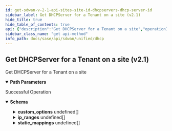 ```yaml
---
id: get-sdwan-v-2-1-api-sites-site-id-dhcpservers-dhcp-server-id
sidebar_label: Get DHCPServer for a Tenant on a site (v2.1)
hide_title: true
hide_table_of_contents: true
api: {"description":"Get DHCPServer for a Tenant on a site","operationId":"get-sdwan-v2.1-api-sites-site_id-dhcpservers-dhcp_server_id","parameters":[{"description":"Site Id","in":"path","name":"site_id","required":true,"schema":{"description":"Site Id","type":"string"}},{"description":"resource Id","in":"path","name":"dhcp_server_id","required":true,"schema":{"description":"Dhcp Server Id","type":"string"}}],"responses":{"200":{"content":{"application/json":{"schema":{"properties":{"broadcast_address":{"description":"Broadcast Address: IPv4(error = DHCPSERVER_CONFIG_INVALID_BROADCAST_ADDR: Invalid IPv4 broadcast address., regexp = [/0-9.]*) ","type":"string"},"custom_options":{"description":"Custom Options: Valid ","items":{"properties":{"option_definition":{"description":"Option Definition: NotEmpty(groups = [classOf[Definition]], error = DHCPSERVER_CONFIG_CUSTOM_OPTIONS_DEF_UNSUPPORTED: Custom option definition is not supported) Size(groups = [classOf[Definition]], max = 1024, error = DHCPSERVER_CONFIG_OPTION_DEF_EXCEEDS_LIMIT: Custom option definition length exceeeds maximum limit, min = 0) ","type":"string"},"option_value":{"description":"Option Value: NotEmpty(groups = [classOf[Value]], error = DHCPSERVER_CONFIG_CUSTOM_OPTIONS_VAL_UNSUPPORTED: Custom option value is not supported) Size(groups = [classOf[Value]], max = 8192, error = DHCPSERVER_CONFIG_OPTION_VAL_EXCEEDS_LIMIT: Custom option value length exceeds maximum limit, min = 0) ","type":"string"},"vendor_class_identifier":{"description":"Vendor Class Identifier","type":"string"}},"required":["option_value","option_definition"]},"type":"array"},"default_lease_time":{"description":"Default Lease Time: Min(error = DHCPSERVER_CONFIG_UNSUPPORTED_DEFAULT_LEASE_TIME: Default lease time should be between 300 and 2^32-1 seconds respectively., value = 300L) Max(error = DHCPSERVER_CONFIG_UNSUPPORTED_DEFAULT_LEASE_TIME: Default lease time should be between 300 and 2^32-1 seconds respectively., value = 4294967295L) ","format":"int64","type":"integer"},"description":{"description":"Description: Size(max = 256, error = DHCPSERVER_CONFIG_DESCRIPTION_EXCEEDS_LIMIT: Description length exceeds the maximum limit., min = 0) ","type":"string"},"disabled":{"description":"Disabled","type":"boolean"},"dns_servers":{"description":"Dns Servers: ListIPAddress(bcast = DENY, listMaxSize = 0, error = DHCPSERVER_CONFIG_INVALID_DNS_LIST: Invalid IPv4 nameservers addresses., required = false, type = IP) Size(max = 3, error = DHCPSERVER_CONFIG_DNS_ENTRIES_EXCEEDS_LIMIT: Name servers count exceeds the maximum limit, min = 0) ","items":{"description":"Dns Servers","type":"string"},"type":"array"},"domain_name":{"description":"Domain Name: Size(max = 256, error = DHCPSERVER_CONFIG_INVALID_DOMAIN_NAME: Domain name exceeds the maximum limit., min = 0) ","type":"string"},"gateway":{"description":"Gateway: IPAddress(allowEmpty = true, allowLinkLocal = false, allowNull = true, bcast = DENY, defaultRoute = false, dnsCheck = false, error = DHCPSERVER_CONFIG_INVALID_GATEWAY_ADDR: Invalid IPv4 gateway address., type = IP) ","type":"string"},"id":{"description":"Id","type":"string"},"ip_ranges":{"description":"Ip Ranges: NotNull(error = DHCPSERVER_CONFIG_IP_RANGE_MISSING: Provide valid IPv4 address range for defined subnet.) Size(max = 2147483647, error = DHCPSERVER_CONFIG_IP_RANGE_MISSING: Provide valid IPv4 address range for defined subnet., min = 1) Valid ","items":{"properties":{"end_ip":{"description":"End Ip: NotNull(error = DHCPSERVER_CONFIG_IP_RANGE_MISSING: Provide valid IPv4 address range for defined subnet.) IPAddress(allowEmpty = true, allowLinkLocal = false, allowNull = true, bcast = DENY, defaultRoute = false, dnsCheck = false, error = DHCPSERVER_CONFIG_IP_RANGE_INVALID_IP: Invalid IPv4 address provided for IP ranges., type = IP) ","type":"string"},"start_ip":{"description":"Start Ip: NotNull(error = DHCPSERVER_CONFIG_IP_RANGE_MISSING: Provide valid IPv4 address range for defined subnet.) IPAddress(allowEmpty = true, allowLinkLocal = false, allowNull = true, bcast = DENY, defaultRoute = false, dnsCheck = false, error = DHCPSERVER_CONFIG_IP_RANGE_INVALID_IP: Invalid IPv4 address provided for IP ranges., type = IP) ","type":"string"}},"required":["end_ip","start_ip"]},"type":"array"},"max_lease_time":{"description":"Max Lease Time: Min(error = DHCPSERVER_CONFIG_UNSUPPORTED_MAX_LEASE_TIME: Max lease time should be between 300 and 2^32-1 seconds respectively., value = 300L) Max(error = DHCPSERVER_CONFIG_UNSUPPORTED_MAX_LEASE_TIME: Max lease time should be between 300 and 2^32-1 seconds respectively., value = 4294967295L) ","format":"int64","type":"integer"},"network_context_id":{"description":"Network Context Id: Digits(fraction = 0, integer = 50, error = INVALID_NETWORK_CTX_ID: Invalid network ctrx id.) ","type":"string"},"static_mappings":{"description":"Static Mappings: Valid ","items":{"properties":{"ip_address":{"description":"Ip Address: NotNull(error = DHCPSERVER_CONFIG_STATIC_MAPPING_MISSING: Provide all required attributes for static mappings.) IPAddress(allowEmpty = true, allowLinkLocal = false, allowNull = true, bcast = DENY, defaultRoute = false, dnsCheck = false, error = DHCPSERVER_CONFIG_INVALID_STATIC_MAPPING_IP: Invalid IPv4 address provided for static mapping, type = IP) ","type":"string"},"mac":{"description":"Mac: NotNull(error = DHCPSERVER_CONFIG_STATIC_MAPPING_MISSING: Provide all required attributes for static mappings.) MACAddressFiveColons(error = DHCPSERVER_CONFIG_INVALID_STATIC_MAPPING_MAC_ADDR: Invalid mac address provided for static mapping) ","type":"string"},"name":{"description":"Name: NotNull(error = DHCPSERVER_CONFIG_STATIC_MAPPING_MISSING: Provide all required attributes for static mappings.) Size(max = 256, error = DHCPSERVER_CONFIG_STATIC_MAPPING_NAME_EXCEEDS_LIMIT: Static Mapping name execeeds the maximum limit, min = 0) Pattern(error = DHCPSERVER_CONFIG_STATIC_MAPPING_UNSUPPORTED_NAME: Provide valid static mapping name, regexp = ^[a-zA-Z0-9]+(([a-zA-Z0-9\\\\-_])|(\\\\.?[a-zA-Z0-9\\\\-]))*\\\\.?$) ","type":"string"}},"required":["ip_address","mac","name"]},"type":"array"},"subnet":{"description":"Subnet: NotNull(error = DHCPSERVER_CONFIG_INVALID_SUBNET_ADDR: Invalid IPv4 subnet address.) IPAddress(allowEmpty = true, allowLinkLocal = false, allowNull = true, bcast = DENY, defaultRoute = false, dnsCheck = false, error = DHCPSERVER_CONFIG_INVALID_SUBNET_ADDR: Invalid IPv4 subnet address., type = PREFIXCIDR) ","type":"string"},"tags":{"description":"Tags: ListString(allowDuplicate = false, allowEmpty = true, allowNull = true, length = 128, listMaxSize = 10, error = DHCPSERVER_CONFIG_INVALID_TAGS: Tags config is invalid- maximum 10 tags are supported, tag should not exceed maximum limit of 128 characters, it should not have duplicates., noTrim = false, regex = [^,\\\\s]+, required = false) ","items":{"description":"Tags","type":"string"},"type":"array"}},"required":["ip_ranges","subnet"]}}},"description":"Successful Operation"}},"tags":["DHCP"],"method":"get","path":"/sdwan/v2.1/api/sites/{site_id}/dhcpservers/{dhcp_server_id}","info":{"contact":{},"description":"List of APIs used to manage the DHCP servers.","title":"DHCP","version":"Latest"},"postman":{"name":"Get DHCPServer for a Tenant on a site (v2.1)","description":{"content":"Get DHCPServer for a Tenant on a site","type":"text/plain"},"url":{"path":["sdwan","v2.1","api","sites",":site_id","dhcpservers",":dhcp_server_id"],"host":["{{baseUrl}}"],"query":[],"variable":[{"disabled":false,"description":{"content":"(Required) Site Id","type":"text/plain"},"type":"any","value":"","key":"site_id"},{"disabled":false,"description":{"content":"(Required) resource Id","type":"text/plain"},"type":"any","value":"","key":"dhcp_server_id"}]},"header":[{"key":"Accept","value":"application/json"}],"method":"GET"}}
sidebar_class_name: "get api-method"
info_path: docs/sase/api/sdwan/unified/dhcp
---
```



## Get DHCPServer for a Tenant on a site (v2.1)



Get DHCPServer for a Tenant on a site

<details style={{"marginBottom":"1rem"}} data-collapsed={false} open={true}><summary style={{}}><strong>Path Parameters</strong></summary><div><ul><ParamsItem className={"paramsItem"} param={{"description":"Site Id","in":"path","name":"site_id","required":true,"schema":{"description":"Site Id","type":"string"}}}></ParamsItem><ParamsItem className={"paramsItem"} param={{"description":"resource Id","in":"path","name":"dhcp_server_id","required":true,"schema":{"description":"Dhcp Server Id","type":"string"}}}></ParamsItem></ul></div></details><div><ApiTabs><TabItem label={"200"} value={"200"}><div>

Successful Operation

</div><div><MimeTabs groupId={"mime-type"}><TabItem label={"application/json"} value={"application/json"}><SchemaTabs groupId={"schema-tabs"}><TabItem label={"Schema"} value={"Schema"}><details style={{}} data-collapsed={false} open={true}><summary style={{"textAlign":"left"}}><strong>Schema</strong></summary><div style={{"textAlign":"left","marginLeft":"1rem"}}></div><ul style={{"marginLeft":"1rem"}}><SchemaItem collapsible={false} name={"broadcast_address"} required={false} schemaDescription={"Broadcast Address: IPv4(error = DHCPSERVER_CONFIG_INVALID_BROADCAST_ADDR: Invalid IPv4 broadcast address., regexp = [/0-9.]*) "} schemaName={"string"} qualifierMessage={undefined} defaultValue={undefined}></SchemaItem><SchemaItem collapsible={true} className={"schemaItem"}><details style={{}}><summary style={{}}><strong>custom_options</strong><span style={{"opacity":"0.6"}}> undefined[]</span></summary><div style={{"marginLeft":"1rem"}}><div style={{"marginTop":".5rem","marginBottom":".5rem"}}>

Custom Options: Valid 

</div><SchemaItem collapsible={false} name={"option_definition"} required={false} schemaDescription={"Option Definition: NotEmpty(groups = [classOf[Definition]], error = DHCPSERVER_CONFIG_CUSTOM_OPTIONS_DEF_UNSUPPORTED: Custom option definition is not supported) Size(groups = [classOf[Definition]], max = 1024, error = DHCPSERVER_CONFIG_OPTION_DEF_EXCEEDS_LIMIT: Custom option definition length exceeeds maximum limit, min = 0) "} schemaName={"string"} qualifierMessage={undefined} defaultValue={undefined}></SchemaItem><SchemaItem collapsible={false} name={"option_value"} required={false} schemaDescription={"Option Value: NotEmpty(groups = [classOf[Value]], error = DHCPSERVER_CONFIG_CUSTOM_OPTIONS_VAL_UNSUPPORTED: Custom option value is not supported) Size(groups = [classOf[Value]], max = 8192, error = DHCPSERVER_CONFIG_OPTION_VAL_EXCEEDS_LIMIT: Custom option value length exceeds maximum limit, min = 0) "} schemaName={"string"} qualifierMessage={undefined} defaultValue={undefined}></SchemaItem><SchemaItem collapsible={false} name={"vendor_class_identifier"} required={false} schemaDescription={"Vendor Class Identifier"} schemaName={"string"} qualifierMessage={undefined} defaultValue={undefined}></SchemaItem></div></details></SchemaItem><SchemaItem collapsible={false} name={"default_lease_time"} required={false} schemaDescription={"Default Lease Time: Min(error = DHCPSERVER_CONFIG_UNSUPPORTED_DEFAULT_LEASE_TIME: Default lease time should be between 300 and 2^32-1 seconds respectively., value = 300L) Max(error = DHCPSERVER_CONFIG_UNSUPPORTED_DEFAULT_LEASE_TIME: Default lease time should be between 300 and 2^32-1 seconds respectively., value = 4294967295L) "} schemaName={"int64"} qualifierMessage={undefined} defaultValue={undefined}></SchemaItem><SchemaItem collapsible={false} name={"description"} required={false} schemaDescription={"Description: Size(max = 256, error = DHCPSERVER_CONFIG_DESCRIPTION_EXCEEDS_LIMIT: Description length exceeds the maximum limit., min = 0) "} schemaName={"string"} qualifierMessage={undefined} defaultValue={undefined}></SchemaItem><SchemaItem collapsible={false} name={"disabled"} required={false} schemaDescription={"Disabled"} schemaName={"boolean"} qualifierMessage={undefined} defaultValue={undefined}></SchemaItem><SchemaItem collapsible={false} name={"dns_servers"} required={false} schemaDescription={"Dns Servers: ListIPAddress(bcast = DENY, listMaxSize = 0, error = DHCPSERVER_CONFIG_INVALID_DNS_LIST: Invalid IPv4 nameservers addresses., required = false, type = IP) Size(max = 3, error = DHCPSERVER_CONFIG_DNS_ENTRIES_EXCEEDS_LIMIT: Name servers count exceeds the maximum limit, min = 0) "} schemaName={"string[]"} qualifierMessage={undefined} defaultValue={undefined}></SchemaItem><SchemaItem collapsible={false} name={"domain_name"} required={false} schemaDescription={"Domain Name: Size(max = 256, error = DHCPSERVER_CONFIG_INVALID_DOMAIN_NAME: Domain name exceeds the maximum limit., min = 0) "} schemaName={"string"} qualifierMessage={undefined} defaultValue={undefined}></SchemaItem><SchemaItem collapsible={false} name={"gateway"} required={false} schemaDescription={"Gateway: IPAddress(allowEmpty = true, allowLinkLocal = false, allowNull = true, bcast = DENY, defaultRoute = false, dnsCheck = false, error = DHCPSERVER_CONFIG_INVALID_GATEWAY_ADDR: Invalid IPv4 gateway address., type = IP) "} schemaName={"string"} qualifierMessage={undefined} defaultValue={undefined}></SchemaItem><SchemaItem collapsible={false} name={"id"} required={false} schemaDescription={"Id"} schemaName={"string"} qualifierMessage={undefined} defaultValue={undefined}></SchemaItem><SchemaItem collapsible={true} className={"schemaItem"}><details style={{}}><summary style={{}}><strong>ip_ranges</strong><span style={{"opacity":"0.6"}}> undefined[]</span></summary><div style={{"marginLeft":"1rem"}}><div style={{"marginTop":".5rem","marginBottom":".5rem"}}>

Ip Ranges: NotNull(error = DHCPSERVER_CONFIG_IP_RANGE_MISSING: Provide valid IPv4 address range for defined subnet.) Size(max = 2147483647, error = DHCPSERVER_CONFIG_IP_RANGE_MISSING: Provide valid IPv4 address range for defined subnet., min = 1) Valid 

</div><SchemaItem collapsible={false} name={"end_ip"} required={false} schemaDescription={"End Ip: NotNull(error = DHCPSERVER_CONFIG_IP_RANGE_MISSING: Provide valid IPv4 address range for defined subnet.) IPAddress(allowEmpty = true, allowLinkLocal = false, allowNull = true, bcast = DENY, defaultRoute = false, dnsCheck = false, error = DHCPSERVER_CONFIG_IP_RANGE_INVALID_IP: Invalid IPv4 address provided for IP ranges., type = IP) "} schemaName={"string"} qualifierMessage={undefined} defaultValue={undefined}></SchemaItem><SchemaItem collapsible={false} name={"start_ip"} required={false} schemaDescription={"Start Ip: NotNull(error = DHCPSERVER_CONFIG_IP_RANGE_MISSING: Provide valid IPv4 address range for defined subnet.) IPAddress(allowEmpty = true, allowLinkLocal = false, allowNull = true, bcast = DENY, defaultRoute = false, dnsCheck = false, error = DHCPSERVER_CONFIG_IP_RANGE_INVALID_IP: Invalid IPv4 address provided for IP ranges., type = IP) "} schemaName={"string"} qualifierMessage={undefined} defaultValue={undefined}></SchemaItem></div></details></SchemaItem><SchemaItem collapsible={false} name={"max_lease_time"} required={false} schemaDescription={"Max Lease Time: Min(error = DHCPSERVER_CONFIG_UNSUPPORTED_MAX_LEASE_TIME: Max lease time should be between 300 and 2^32-1 seconds respectively., value = 300L) Max(error = DHCPSERVER_CONFIG_UNSUPPORTED_MAX_LEASE_TIME: Max lease time should be between 300 and 2^32-1 seconds respectively., value = 4294967295L) "} schemaName={"int64"} qualifierMessage={undefined} defaultValue={undefined}></SchemaItem><SchemaItem collapsible={false} name={"network_context_id"} required={false} schemaDescription={"Network Context Id: Digits(fraction = 0, integer = 50, error = INVALID_NETWORK_CTX_ID: Invalid network ctrx id.) "} schemaName={"string"} qualifierMessage={undefined} defaultValue={undefined}></SchemaItem><SchemaItem collapsible={true} className={"schemaItem"}><details style={{}}><summary style={{}}><strong>static_mappings</strong><span style={{"opacity":"0.6"}}> undefined[]</span></summary><div style={{"marginLeft":"1rem"}}><div style={{"marginTop":".5rem","marginBottom":".5rem"}}>

Static Mappings: Valid 

</div><SchemaItem collapsible={false} name={"ip_address"} required={false} schemaDescription={"Ip Address: NotNull(error = DHCPSERVER_CONFIG_STATIC_MAPPING_MISSING: Provide all required attributes for static mappings.) IPAddress(allowEmpty = true, allowLinkLocal = false, allowNull = true, bcast = DENY, defaultRoute = false, dnsCheck = false, error = DHCPSERVER_CONFIG_INVALID_STATIC_MAPPING_IP: Invalid IPv4 address provided for static mapping, type = IP) "} schemaName={"string"} qualifierMessage={undefined} defaultValue={undefined}></SchemaItem><SchemaItem collapsible={false} name={"mac"} required={false} schemaDescription={"Mac: NotNull(error = DHCPSERVER_CONFIG_STATIC_MAPPING_MISSING: Provide all required attributes for static mappings.) MACAddressFiveColons(error = DHCPSERVER_CONFIG_INVALID_STATIC_MAPPING_MAC_ADDR: Invalid mac address provided for static mapping) "} schemaName={"string"} qualifierMessage={undefined} defaultValue={undefined}></SchemaItem><SchemaItem collapsible={false} name={"name"} required={false} schemaDescription={"Name: NotNull(error = DHCPSERVER_CONFIG_STATIC_MAPPING_MISSING: Provide all required attributes for static mappings.) Size(max = 256, error = DHCPSERVER_CONFIG_STATIC_MAPPING_NAME_EXCEEDS_LIMIT: Static Mapping name execeeds the maximum limit, min = 0) Pattern(error = DHCPSERVER_CONFIG_STATIC_MAPPING_UNSUPPORTED_NAME: Provide valid static mapping name, regexp = ^[a-zA-Z0-9]+(([a-zA-Z0-9\\\\-_])|(\\\\.?[a-zA-Z0-9\\\\-]))*\\\\.?$) "} schemaName={"string"} qualifierMessage={undefined} defaultValue={undefined}></SchemaItem></div></details></SchemaItem><SchemaItem collapsible={false} name={"subnet"} required={false} schemaDescription={"Subnet: NotNull(error = DHCPSERVER_CONFIG_INVALID_SUBNET_ADDR: Invalid IPv4 subnet address.) IPAddress(allowEmpty = true, allowLinkLocal = false, allowNull = true, bcast = DENY, defaultRoute = false, dnsCheck = false, error = DHCPSERVER_CONFIG_INVALID_SUBNET_ADDR: Invalid IPv4 subnet address., type = PREFIXCIDR) "} schemaName={"string"} qualifierMessage={undefined} defaultValue={undefined}></SchemaItem><SchemaItem collapsible={false} name={"tags"} required={false} schemaDescription={"Tags: ListString(allowDuplicate = false, allowEmpty = true, allowNull = true, length = 128, listMaxSize = 10, error = DHCPSERVER_CONFIG_INVALID_TAGS: Tags config is invalid- maximum 10 tags are supported, tag should not exceed maximum limit of 128 characters, it should not have duplicates., noTrim = false, regex = [^,\\\\s]+, required = false) "} schemaName={"string[]"} qualifierMessage={undefined} defaultValue={undefined}></SchemaItem></ul></details></TabItem></SchemaTabs></TabItem></MimeTabs></div></TabItem></ApiTabs></div>
      